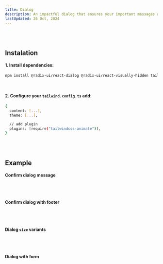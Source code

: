 ```yaml
---
title: Dialog
description: An impactful dialog that ensures your important messages and actions get the attention they deserve! 💬✨
lastUpdated: 26 Oct, 2024
---
```


<ComponentShowcase name="dialog-style-default" />
<br />
<br />

## Instalation

#### 1. Install dependencies:

```sh
npm install @radix-ui/react-dialog @radix-ui/react-visually-hidden tailwindcss-animate
```

<br />

#### 2. Configure your `tailwind.config.ts` add:

```sh
{
  content: [...],
  theme: [...],

  // add plugin
  plugins: [require("tailwindcss-animate")],
}
```

<br />
<br />

## Example

#### Confirm dialog message

<ComponentShowcase name="dialog-style-default" />
<br />
<br />

#### Confirm dialog with footer

<ComponentShowcase name="dialog-style-with-footer" />

<br />
<br />

#### Dialog `size` variants

<ComponentShowcase name="dialog-style-width-variant" />

<br />
<br />

#### Dialog with form

<ComponentShowcase name="dialog-style-with-form" />
